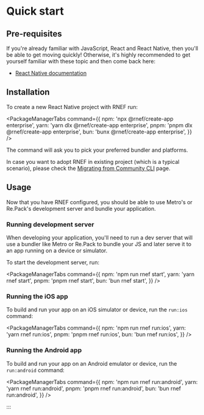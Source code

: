 
# Quick start

## Pre-requisites

If you're already familiar with JavaScript, React and React Native, then you'll be able to get moving quickly! Otherwise, it's highly recommended to get yourself familiar with these topic and then come back here:

- [React Native documentation](https://reactnative.dev/)

## Installation

To create a new React Native project with RNEF run:

<PackageManagerTabs
  command={{
    npm: 'npx @rnef/create-app enterprise',
    yarn: 'yarn dlx @rnef/create-app enterprise',
    pnpm: 'pnpm dlx @rnef/create-app enterprise',
    bun: 'bunx @rnef/create-app enterprise',
  }}
/>

The command will ask you to pick your preferred bundler and platforms.

In case you want to adopt RNEF in existing project (which is a typical scenario), please check the [Migrating from Community CLI](/docs/getting-started/migrating-from-community-cli) page.

## Usage

Now that you have RNEF configured, you should be able to use Metro's or Re.Pack's development server and bundle your application.

### Running development server

When developing your application, you'll need to run a dev server that will use a bundler like Metro or Re.Pack to bundle your JS and later serve it to an app running on a device or simulator.

To start the development server, run:

<PackageManagerTabs
  command={{
    npm: 'npm run rnef start',
    yarn: 'yarn rnef start',
    pnpm: 'pnpm rnef start',
    bun: 'bun rnef start',
  }}
/>

### Running the iOS app

To build and run your app on an iOS simulator or device, run the `run:ios` command:

<PackageManagerTabs
  command={{
    npm: 'npm run rnef run:ios',
    yarn: 'yarn rnef run:ios',
    pnpm: 'pnpm rnef run:ios',
    bun: 'bun rnef run:ios',
  }}
/>

### Running the Android app

To build and run your app on an Android emulator or device, run the `run:android` command:

<PackageManagerTabs
  command={{
    npm: 'npm run rnef run:android',
    yarn: 'yarn rnef run:android',
    pnpm: 'pnpm rnef run:android',
    bun: 'bun rnef run:android',
  }}
/>

:::
